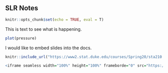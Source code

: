 ## SLR Notes 

```r
knitr::opts_chunk$set(echo = TRUE, eval = T)
```

This is text to see what is happening. 

```r
plot(pressure)
```

I would like to embed slides into the docs. 

```r
knitr::include_url("https://www2.stat.duke.edu/courses/Spring20/sta210.001/slides/lab-slides/02-lab-slides.html#1")
```

```r
<iframe seamless width="100%" height="100%" frameborde="0" src="https://www2.stat.duke.edu/courses/Spring20/sta210.001/slides/lab-slides/02-lab-slides.html#1"></iframe>
```


<!--chapter:end:slr-notes.Rmd-->

